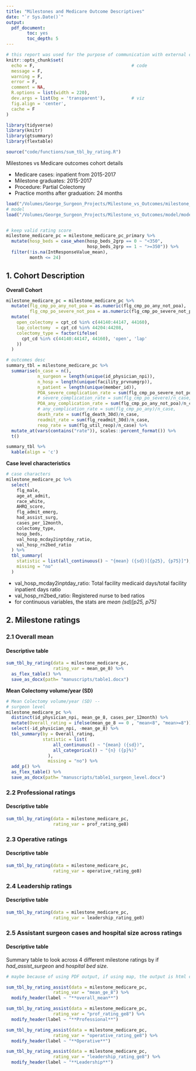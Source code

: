 ```yaml
---
title: "Milestones and Medicare Outcome Descriptives"
date: "`r Sys.Date()`"
output: 
  pdf_document:
        toc: yes
        toc_depth: 5
---
```


```r
# this report was used for the purpose of communication with external collaborators like ACGME
knitr::opts_chunk$set(
  echo = F,                                     # code
  message = F,
  warning = F,
  error = F,
  comment = NA,
  R.options = list(width = 220),
  dev.args = list(bg = 'transparent'),          # viz
  fig.align = 'center',
  cache = F
)

library(tidyverse)
library(knitr)
library(gtsummary)
library(flextable)

source("code/functions/sum_tbl_by_rating.R")

```

Milestones vs Medicare outcomes cohort details

-	Medicare cases: inpatient from 2015-2017
-	Milestone graduates: 2015-2017
-	Procedure: Partial Colectomy
-	Practice months after graduation: 24 months


```r
load("/Volumes/George_Surgeon_Projects/Milestone_vs_Outcomes/milestone_medicare_pc_primary.rdata")
# model
load("/Volumes/George_Surgeon_Projects/Milestone_vs_Outcomes/model/models_month24_pc.rdata")


# keep valid rating score
milestone_medicare_pc = milestone_medicare_pc_primary %>% 
  mutate(hosp_beds = case_when(hosp_beds_2grp == 0 ~ "<350",
                               hosp_beds_2grp == 1 ~ ">=350")) %>% 
  filter(!is.na(IntResponseValue_mean),
         month <= 24)
```

## 1. Cohort Description

**Overall Cohort**
```r
milestone_medicare_pc = milestone_medicare_pc %>% 
  mutate(flg_cmp_po_any_not_poa = as.numeric(flg_cmp_po_any_not_poa),
         flg_cmp_po_severe_not_poa = as.numeric(flg_cmp_po_severe_not_poa)) %>% 
  mutate(
    open_colectomy = cpt_cd %in% c(44140:44147, 44160),
    lap_colectomy  = cpt_cd %in% 44204:44208,
    colectomy_type = factor(ifelse(
      cpt_cd %in% c(44140:44147, 44160), 'open', 'lap'
    ))
  ) 

# outcomes desc
summary_tbl = milestone_medicare_pc %>% 
  summarise(n_case = n(),
            n_surgeon = length(unique(id_physician_npi)),
            n_hosp = length(unique(facility_prvnumgrp)),
            n_patient = length(unique(member_id)),
            POA_severe_complication_rate = sum(flg_cmp_po_severe_not_poa)/n_case,
            # severe_complication_rate = sum(flg_cmp_po_severe)/n_case,
            POA_any_complication_rate = sum(flg_cmp_po_any_not_poa)/n_case,
            # any_complication_rate = sum(flg_cmp_po_any)/n_case,
            death_rate = sum(flg_death_30d)/n_case,
            readmit_rate = sum(flg_readmit_30d)/n_case,
            reop_rate = sum(flg_util_reop)/n_case) %>% 
  mutate_at(vars(contains("rate")), scales::percent_format()) %>% 
  t() 

summary_tbl %>% 
  kable(align = 'c')


```

**Case level characteristics**

```r
# case characters
milestone_medicare_pc %>%
  select(
    flg_male,
    age_at_admit,
    race_white,
    AHRQ_score,
    flg_admit_emerg,
    had_assist_surg,
    cases_per_12month,
    colectomy_type,
    hosp_beds,
    val_hosp_mcday2inptday_ratio,
    val_hosp_rn2bed_ratio
  ) %>%
  tbl_summary(
    statistic = list(all_continuous() ~ "{mean} ({sd})[{p25}, {p75}]"),
    missing = "no"
  )
```
* val_hosp_mcday2inptday_ratio: Total facility medicaid days/total facility inpatient days ratio
* val_hosp_rn2bed_ratio: Registered nurse to  bed ratios
* for continuous variables, the stats are *mean (sd)[p25, p75]*

## 2. Milestone ratings

### 2.1 Overall mean

#### Descriptive table

```r
sum_tbl_by_rating(data = milestone_medicare_pc,
                  rating_var = mean_ge_8) %>% 
  as_flex_table() %>% 
  save_as_docx(path= "manuscripts/table1.docx")
```

**Mean Colectomy volume/year (SD)**

```r
# Mean Colectomy volume/year (SD) --
# surgeon level
milestone_medicare_pc %>% 
  distinct(id_physician_npi, mean_ge_8, cases_per_12month) %>% 
  mutate(Overall_rating = ifelse(mean_ge_8 == 0 , "mean<8", "mean>=8")) %>% 
  select(-id_physician_npi, -mean_ge_8) %>% 
  tbl_summary(by = Overall_rating,
              statistic = list(
                  all_continuous() ~ "{mean} ({sd})",
                  all_categorical() ~ "{n} ({p}%)"
                ),
                missing = "no") %>% 
  add_p() %>% 
  as_flex_table() %>% 
  save_as_docx(path= "manuscripts/table1_surgeon_level.docx")
```



### 2.2 Professional ratings 

#### Descriptive table

```r
sum_tbl_by_rating(data = milestone_medicare_pc,
                  rating_var = prof_rating_ge8)
```


### 2.3 Operative ratings

#### Descriptive table

```r
sum_tbl_by_rating(data = milestone_medicare_pc,
                  rating_var = operative_rating_ge8)
```


### 2.4 Leadership ratings

#### Descriptive table

```r
sum_tbl_by_rating(data = milestone_medicare_pc,
                  rating_var = leadership_rating_ge8)
```

### 2.5 Assistant surgeon cases and hospital size across ratings

#### Descriptive table

Summary table to look across 4 different milestone ratings by if *had_assist_surgeon* and *hospital bed size*.

```r
# maybe because of using PDF output, if using map, the output is html code instead of tables. So I repeated code.

sum_tbl_by_rating_assist(data = milestone_medicare_pc,
                  rating_var = "mean_ge_8") %>% 
  modify_header(label ~ "**overall_mean**")

sum_tbl_by_rating_assist(data = milestone_medicare_pc,
                  rating_var = "prof_rating_ge8") %>% 
  modify_header(label ~ "**Professional**")

sum_tbl_by_rating_assist(data = milestone_medicare_pc,
                  rating_var = "operative_rating_ge8") %>% 
  modify_header(label ~ "**Operative**")

sum_tbl_by_rating_assist(data = milestone_medicare_pc,
                  rating_var = "leadership_rating_ge8") %>% 
  modify_header(label ~ "**Leadership**")


```




